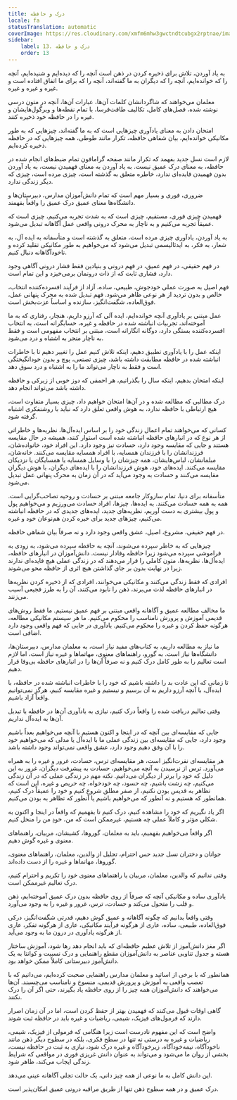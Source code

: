 ```yaml
---
title: درک و حافظه
locale: fa
statusTranslation: automatic
coverImage: https://res.cloudinary.com/xmfm6mhw3gwctndtcubgx2rptnae/image/upload/v1740337243/small_cover_educacion_fundamental_a051170f1c.webp
sidebar:
    label: 13. درک و حافظه
    order: 13
---
```

به یاد آوردن، تلاش برای ذخیره کردن در ذهن است آنچه را که دیده‌ایم و شنیده‌ایم، آنچه را که خوانده‌ایم، آنچه را که دیگران به ما گفته‌اند، آنچه را که برای ما اتفاق افتاده است و غیره و غیره و غیره.

معلمان می‌خواهند که شاگردانشان کلمات آن‌ها، عبارات آن‌ها، آنچه در متون درسی نوشته شده، فصل‌های کامل، تکالیف طاقت‌فرسا، با تمام نقطه‌ها و ویرگول‌هایشان و غیره را در حافظه خود ذخیره کنند.

امتحان دادن به معنای یادآوری چیزهایی است که به ما گفته‌اند، چیزهایی که به طور مکانیکی خوانده‌ایم، بیان شفاهی حافظه، تکرار مانند طوطی، همه چیزهایی که در حافظه ذخیره کرده‌ایم.

لازم است نسل جدید بفهمد که تکرار مانند صفحه گرامافون تمام ضبط‌های انجام شده در حافظه، به معنای درک عمیق نیست. به یاد آوردن به معنای فهمیدن نیست، به یاد آوردن بدون فهمیدن فایده‌ای ندارد، خاطره متعلق به گذشته است، چیزی مرده است، چیزی که دیگر زندگی ندارد.

ضروری، فوری و بسیار مهم است که تمام دانش‌آموزان مدارس، دبیرستان‌ها و دانشگاه‌ها معنای عمیق درک عمیق را واقعاً بفهمند.

فهمیدن چیزی فوری، مستقیم، چیزی است که به شدت تجربه می‌کنیم، چیزی است که عمیقاً تجربه می‌کنیم و به ناچار به محرک درونی واقعی عمل آگاهانه تبدیل می‌شود.

به یاد آوردن، یادآوری چیزی مرده است، متعلق به گذشته است و متأسفانه به ایده آل، به شعار، به فکر، به ایدئالیسمی تبدیل می‌شود که می‌خواهیم به طور مکانیکی تقلید کرده و ناخودآگاهانه دنبال کنیم.

در فهم حقیقی، در فهم عمیق، در فهم درونی و بنیادین فقط فشار درونی آگاهی وجود دارد، فشاری ثابت که از ذات درونمان برمی‌خیزد و این تمام است.

فهم اصیل به صورت عملی خودجوش، طبیعی، ساده، آزاد از فرآیند افسرده‌کننده انتخاب، خالص و بدون تردید از هر نوعی ظاهر می‌شود. فهم تبدیل شده به محرک پنهانی عمل، فوق‌العاده، شگفت‌انگیز، سازنده و اساساً عزت‌بخش است.

عمل مبتنی بر یادآوری آنچه خوانده‌ایم، ایده آلی که آرزو داریم، هنجار، رفتاری که به ما آموخته‌اند، تجربیات انباشته شده در حافظه و غیره، حسابگرانه است، به انتخاب افسرده‌کننده بستگی دارد، دوگانه انگارانه است، مبتنی بر انتخاب مفهومی است و فقط به ناچار منجر به اشتباه و درد می‌شود.

اینکه عمل را با یادآوری تطبیق دهیم، اینکه تلاش کنیم عمل را تغییر دهیم تا با خاطرات انباشته شده در حافظه مطابقت داشته باشد، چیزی تصنعی، پوچ و بدون خودانگیختگی است و فقط به ناچار می‌تواند ما را به اشتباه و درد سوق دهد.

اینکه امتحان بدهیم، اینکه سال را بگذرانیم، هر احمقی که دوز خوبی از زیرکی و حافظه داشته باشد می‌تواند انجام دهد.

درک مطالبی که مطالعه شده و در آن‌ها امتحان خواهیم داد، چیزی بسیار متفاوت است، هیچ ارتباطی با حافظه ندارد، به هوش واقعی تعلق دارد که نباید با روشنفکری اشتباه گرفته شود.

کسانی که می‌خواهند تمام اعمال زندگی خود را بر اساس ایده‌آل‌ها، نظریه‌ها و خاطراتی از هر نوع که در انبارهای حافظه انباشته شده است استوار کنند، همیشه در حال مقایسه هستند و جایی که مقایسه وجود دارد، حسادت نیز وجود دارد. این افراد خود، خانواده‌شان، فرزندانشان را با فرزندان همسایه، با افراد همسایه مقایسه می‌کنند. خانه‌شان، مبلمانشان، لباس‌هایشان، همه چیزشان را با وسایل همسایه یا همسایگان یا نزدیکان مقایسه می‌کنند. ایده‌های خود، هوش فرزندانشان را با ایده‌های دیگران، با هوش دیگران مقایسه می‌کنند و حسادت به وجود می‌آید که در آن زمان به محرک پنهانی عمل تبدیل می‌شود.

متأسفانه برای دنیا، تمام سازوکار جامعه مبتنی بر حسادت و روحیه تصاحب‌گرایی است. همه به همه حسادت می‌کنند. به ایده‌ها، چیزها، افراد حسادت می‌ورزیم و می‌خواهیم پول و پول بیشتری به دست آوریم، نظریه‌های جدید، ایده‌های جدیدی که در حافظه انباشته می‌کنیم، چیزهای جدید برای خیره کردن هم‌نوعان خود و غیره.

در فهم حقیقی، مشروع، اصیل، عشق واقعی وجود دارد و نه صرفاً بیان شفاهی حافظه.

چیزهایی که به خاطر سپرده می‌شوند، آنچه به حافظه سپرده می‌شود، به زودی به فراموشی سپرده می‌شود زیرا حافظه وفادار نیست. دانش‌آموزان در انبارهای حافظه، ایده‌آل‌ها، نظریه‌ها، متون کاملی را قرار می‌دهند که در زندگی عملی هیچ فایده‌ای ندارند زیرا در نهایت بدون بر جای گذاشتن هیچ اثری از حافظه محو می‌شوند.

افرادی که فقط زندگی می‌کنند و مکانیکی می‌خوانند، افرادی که از ذخیره کردن نظریه‌ها در انبارهای حافظه لذت می‌برند، ذهن را نابود می‌کنند، آن را به طرز فجیعی آسیب می‌زنند.

ما مخالف مطالعه عمیق و آگاهانه واقعی مبتنی بر فهم عمیق نیستیم. ما فقط روش‌های قدیمی آموزش و پرورش نامناسب را محکوم می‌کنیم. ما هر سیستم مکانیکی مطالعه، هرگونه حفظ کردن و غیره را محکوم می‌کنیم. یادآوری در جایی که فهم واقعی وجود دارد اضافی است.

ما نیاز به مطالعه داریم، به کتاب‌های مفید نیاز است، به معلمان مدارس، دبیرستان‌ها، دانشگاه‌ها نیاز است. به گورو، راهنماهای معنوی، مهاتماها و غیره نیاز است، اما لازم است تعالیم را به طور کامل درک کنیم و نه صرفاً آن‌ها را در انبارهای حافظه بی‌وفا قرار دهیم.

تا زمانی که این عادت بد را داشته باشیم که خود را با خاطرات انباشته شده در حافظه، با ایده‌آل، با آنچه آرزو داریم به آن برسیم و نیستیم و غیره مقایسه کنیم، هرگز نمی‌توانیم واقعاً آزاد باشیم.

وقتی تعالیم دریافت شده را واقعاً درک کنیم، نیازی به یادآوری آن‌ها در حافظه یا تبدیل آن‌ها به ایده‌آل نداریم.

جایی که مقایسه‌ای بین آنچه که در اینجا و اکنون هستیم با آنچه می‌خواهیم بعداً باشیم وجود دارد، جایی که مقایسه‌ای بین زندگی عملی ما با ایده‌آل یا مدلی که می‌خواهیم خود را با آن وفق دهیم وجود دارد، عشق واقعی نمی‌تواند وجود داشته باشد.

هر مقایسه‌ای نفرت‌انگیز است، هر مقایسه‌ای ترس، حسادت، غرور و غیره را به همراه می‌آورد. ترس از نرسیدن به آنچه می‌خواهیم، حسادت به پیشرفت دیگران، غرور به این دلیل که خود را برتر از دیگران می‌دانیم. نکته مهم در زندگی عملی که در آن زندگی می‌کنیم، چه زشت باشیم، چه حسود، چه خودخواه، چه حریص و غیره، این است که تظاهر به قدیس بودن نکنیم، از صفر مطلق شروع کنیم و خود را عمیقاً درک کنیم، همانطور که هستیم و نه آنطور که می‌خواهیم باشیم یا آنطور که تظاهر به بودن می‌کنیم.

اگر یاد نگیریم که خود را مشاهده کنیم، درک کنیم تا بفهمیم که واقعاً در اینجا و اکنون به شکلی مؤثر و کاملاً عملی چه هستیم، غیرممکن است که من، خودِ من را منحل کنیم.

اگر واقعاً می‌خواهیم بفهمیم، باید به معلمان، گوروها، کشیشان، مربیان، راهنماهای معنوی و غیره گوش دهیم.

جوانان و دختران نسل جدید حس احترام، تجلیل از والدین، معلمان، راهنماهای معنوی، گوروها، مهاتماها و غیره را از دست داده‌اند.

وقتی ندانیم که والدین، معلمان، مربیان یا راهنماهای معنوی خود را تکریم و احترام کنیم، درک تعالیم غیرممکن است.

یادآوری ساده و مکانیکی آنچه که صرفاً از روی حافظه بدون درک عمیق آموخته‌ایم، ذهن و قلب را متحول می‌کند و حسادت، ترس، غرور و غیره را به وجود می‌آورد.

وقتی واقعاً بدانیم که چگونه آگاهانه و عمیق گوش دهیم، قدرتی شگفت‌انگیز، درکی فوق‌العاده، طبیعی، ساده، عاری از هرگونه فرآیند مکانیکی، عاری از هرگونه تفکر، عاری از هرگونه یادآوری در درون ما به وجود می‌آید.

اگر مغز دانش‌آموز از تلاش عظیم حافظه‌ای که باید انجام دهد رها شود، آموزش ساختار هسته و جدول تناوبی عناصر به دانش‌آموزان مقطع راهنمایی و درک نسبیت و کوانتا به یک دانش‌آموز دبیرستانی کاملاً ممکن خواهد بود.

همانطور که با برخی از اساتید و معلمان مدارس راهنمایی صحبت کرده‌ایم، می‌دانیم که با تعصب واقعی به آموزش و پرورش قدیمی، منسوخ و نامناسب می‌چسبند. آن‌ها می‌خواهند که دانش‌آموزان همه چیز را از روی حافظه یاد بگیرند، حتی اگر آن را درک نکنند.

گاهی اوقات قبول می‌کنند که فهمیدن بهتر از حفظ کردن است، اما در آن زمان اصرار دارند که فرمول‌های فیزیک، شیمی، ریاضیات و غیره باید در حافظه ثبت شوند.

واضح است که این مفهوم نادرست است زیرا هنگامی که فرمولی از فیزیک، شیمی، ریاضیات و غیره به درستی نه تنها در سطح فکری، بلکه در سطوح دیگر ذهن مانند ناخودآگاه، نیمه‌خودآگاه، زیرخودآگاه و غیره درک شود، نیازی به ثبت در حافظه نیست، بخشی از روان ما می‌شود و می‌تواند به عنوان دانش غریزی فوری در مواقعی که شرایط زندگی ایجاب می‌کند، ظاهر شود.

این دانش کامل به ما نوعی از همه چیز دانی، یک حالت تجلی آگاهانه عینی می‌دهد.

درک عمیق و در همه سطوح ذهن تنها از طریق مراقبه درونی عمیق امکان‌پذیر است.

